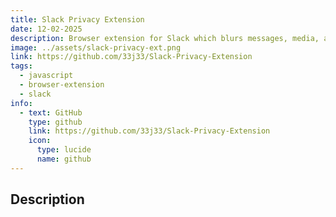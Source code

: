 ---
title: Slack Privacy Extension
date: 12-02-2025
description: Browser extension for Slack which blurs messages, media, and other content until you need to view them. Perfect for those who work in public spaces or frequently share their screen during meetings.
image: ../assets/slack-privacy-ext.png
link: https://github.com/33j33/Slack-Privacy-Extension
tags: 
  - javascript
  - browser-extension
  - slack
info:
  - text: GitHub
    type: github
    link: https://github.com/33j33/Slack-Privacy-Extension
    icon:
      type: lucide
      name: github
---

## Description



